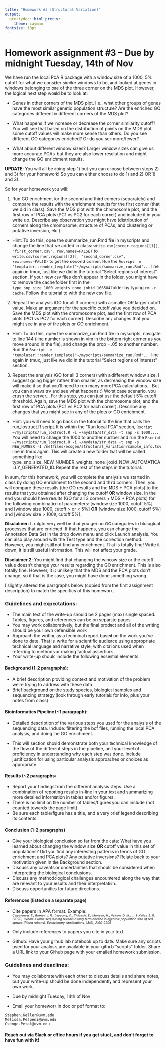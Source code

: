 ```yaml
---
title: "Homework #3 (Structural Variation)"
output:
  prettydoc::html_pretty:
    theme: cayman
fontsize: 18pt
---
```


# Homework assignment #3 -- Due by midnight Tuesday, 14th of Nov

We have run the local PCA R package with a window size of a 1000, 5% cutoff for what we consider *similar* windows to be, and looked at genes in windows belonging to one of the three corner on the MDS plot. However, the logical next step would be to look at:

- Genes in other corners of the MDS plot. I.e., what other groups of genes have the most similar genetic population structure? Are the enriched GO categories different in different corners of the MDS plot?

- What happens if we increase or decrease the corner similarity cutoff? You will see that based on the distribution of points on the MDS plot, some cutoff values will make more sense than others. Do you see different GO categories enriched? Or do you see more/fewer?

- What about different window sizes? Larger window sizes can give us more accurate PCAs, but they are also lower resolution and might change the GO enrichment results.

**UPDATE**: You will all be doing step 1) but you can choose between steps 2) and 3) for your homework! So you can either choose to do 1) and 2) OR 1) and 3). 

So for your homework you will:

1) Run GO enrichment for the second and third corners (separately) and compare the results with the enrichment results for the first corner (that we did in class). Save the MDS plot with the chromosome plot, and the first row of PCA plots (PC1 vs PC2 for each corner) and include it in your write up. Describe any observation you might have (distribution of corners along the chromosome, structure of PCAs, and clustering or putative inversion, etc.).

  - Hint: To do this, open the summarize_run.Rmd file in myscripts and change the line that we added in class: `write.csv(corner.regions[[1]], "first_corner.csv", row.names=FALSE)` to `write.csv(corner.regions[[2]], "second_corner.csv", row.names=FALSE)` to get the second corner. Run the `Rscript -e 'templater::render_template("~/myscripts/summarize_run.Rmd"...` line again in tmux, just like we did in the tutorial "Select regions of interest" section. If your new csv files don't appear in the folder, you might have to remove the cache folder first in the `type_snp_size_1000_weights_none_jobid_166584` folder by typing `rm -r cache`. Follow the tutorial to with the new csv file.

2) Repeat the analysis (GO for all 3 corners) with a smaller OR larger cutoff value. Make an argument for the specific cutoff value you decided on. Save the MDS plot with the chromosome plot, and the first row of PCA plots (PC1 vs PC2 for each corner). Describe any changes that you might see in any of the plots or GO enrichment.

  - Hint: To do this, open the summarize_run.Rmd file in myscripts, navigate to line 144 (line number is shown in vim in the bottom right corner as you move around in the file), and change the prop = .05 to another number. Run the `Rscript -e 'templater::render_template("~/myscripts/summarize_run.Rmd"...` line again in tmux, just like we did in the tutorial "Select regions of interest" section.

3) Repeat the analysis (GO for all 3 corners) with a different window size. I suggest going bigger rather than smaller, as decreasing the window size will make it so that you'll need to run many more PCA calculations... But you can always try and see what happens :) Worst case scenario, you crush the server... For this step, you can just use the default 5% cutoff threshold. Again, save the MDS plot with the chromosome plot, and the first row of PCA plots (PC1 vs PC2 for each corner). Describe any changes that you might see in any of the plots or GO enrichment.

  - Hint: you will need to go back in the tutorial to the line that calls the run_lostruct.R script. It is within the "Run local PCA" section, `Rscript ~/myscripts/run_lostruct.R -i ~/mydata/str_data -t snp -s 1000...`. You will need to change the 1000 to another number and run the `Rscript ~/myscripts/run_lostruct.R -i ~/mydata/str_data -t snp -s NEW_NUMBER -I /netfiles/ecogen/structural_variation/sample_info.tsv` line in tmux again. This will create a new folder that will be called something like type_snp_size_NEW_NUMBER_weights_none_jobid_NEW_AUTOMATICALLY_GENERATED_ID. Repeat the rest of the steps in the tutorial.

In sum, for this homework, you will complete the analysis we started in class by doing GO enrichment to the second and third corners. Then, you will compare these results (the GO results and the MDS + PCA plots) to the results that you obtained after changing the cutoff **OR** window size. In the end you should have results (GO for all 3 corners + MDS + PCA plots) for the following combination of parameters: [window size 1000, cutoff 5%] and [window size 1000, cutoff > or < 5%] **OR** [window size 1000, cutoff 5%] and [window size > 1000, cutoff 5%].

**Disclaimer**: It might very well be that you get no GO categories in biological processes that are enriched. If that happens, you can change the Annotation Data Set in the drop down menu and click Launch analysis. You can also play around with the Test type and the correction method. However, you might still not find any enrichment. That is totally fine! Write it down, it is still useful information. This will not affect your grade.

**Disclaimer 2**: You might find that changing the window size or the cutoff value doesn't change your results regarding the GO enrichment. This is also totally fine. However, it is unlikely that the MDS and the PCA plots don't change, so if that is the case, you might have done something wrong.

I slightly altered the paragraphs below (copied from the first assignment description) to match the specifics of this homework.

### Guidelines and expectations:

* The main text of the write-up should be 2 pages (max) single spaced. Tables, figures, and references can be on separate pages.
* You may work collaboratively, but the final product and all of the writing should be your own defensible work
* Approach the writing as a technical report based on the work you’ve done to date.  That is, write for a scientific audience using appropriate technical language and narrative style, with citations used when referring to methods or making factual assertions.
* Your write-up should include the following essential elements:

#### Background (1-2 paragraphs):
* A brief description providing context and motivation of the problem we’re trying to address with these data
* Brief background on the study species, biological samples and sequencing strategy (look through early tutorials for info, plus your notes from class)

#### Bioinformatics Pipeline (~1 paragraph):
* Detailed description of the various steps you used for the analysis of the sequencing data. Include: filtering the bcf files, running the local PCA analysis, and doing the GO enrichment.

* This will section should demonstrate both your technical knowledge of the flow of the different steps in the pipeline, and your level of proficiency in understanding why each step was done. Include justification for using particular analysis approaches or choices as appropriate.

#### Results (~2 paragraphs)
* Report your findings from the different analysis steps. Use a combination of reporting results in-line in your text and summarizing more detailed information in tables and/or figures.  
* There is no limit on the number of tables/figures you can include (not counted towards the page limit). 
* Be sure each table/figure has a title, and a very brief legend describing its contents.

#### Conclusion (1-2 paragraphs)
* Give your biological conclusion so far from the data: What have you learned about changing the window size **OR** cutoff value in this set of populations? Did you find any interesting patterns in terms of GO enrichment and PCA plots? Any putative inversions? Relate back to your motivation given in the Background section.
* Discuss any caveats or uncertainties that should be considered when interpreting the biological conclusions.
* Discuss any methodological challenges encountered along the way that are relevant to your results and their interpretation.
* Discuss opportunities for future directions.

#### References (listed on a separate page)
* Cite papers in APA format.  Example:  
  <font size="0.75">*Capblancq, T., Butnor, J. R., Deyoung, S., Thibault, E., Munson, H., Nelson, D. M., ... & Keller, S. R. (2020). Whole‐exome sequencing reveals a long‐term decline in effective population size of red spruce (Picea rubens). Evolutionary Applications, 13(9), 2190-2205.*</font>


* Only include references to papers you cite in your text

* Github:  Have your github lab notebook up to date. Make sure any scripts used for your analysis are available in your github “scripts” folder. Share a URL link to your Github page with your emailed homework submission.


### Guidelines and deadlines:

* You may collaborate with each other to discuss details and share notes, but your write-up should be done independently and represent your own work.  

* Due by midnight Tuesday, 14th of Nov

* Email your homework in doc or pdf format to:
```
Stephen.Keller@uvm.edu
Melissa.Pespeni@uvm.edu
Csenge.Petak@uvm.edu
```

#### Reach out via Slack or office hours if you get stuck, and don't forget to have fun with it!

